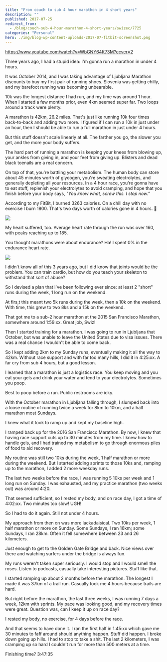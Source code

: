 ```yaml
---
title: "From couch to sub 4 hour marathon in 4 short years"
description: ""
published: 2017-07-25
redirect_from:
  - /blog/couch-sub-4-hour-marathon-4-short-years/swizec/7725
categories: "Personal"
hero: ./img/blog-wp-content-uploads-2017-07-fitbit-screenshot.png
---
```


https://www.youtube.com/watch?v=WbGNY64K73M?ecver=2

Three years ago, I had a stupid idea: I'm gonna run a marathon in under 4 hours.

It was October 2014, and I was taking advantage of Ljubljana Marathon discounts to buy my first pair of running shoes. Slovenia was getting chilly, and my barefoot running was becoming unbearable.

10k was the longest distance I had run, and my time was around 1 hour. When I started a few months prior, even 4km seemed super far. Two loops around a track were plenty.

A marathon is 42km, 26.2 miles. That's just like running 10k four times back-to-back and adding two more. I figured if I can run a 10k in just under an hour, then I should be able to run a full marathon in just under 4 hours.

But this stuff doesn't scale linearly at all. The farther you go, the slower you get, and the more your body suffers.

The hard part of running a marathon is keeping your knees from blowing up, your ankles from giving in, and your feet from giving up. Blisters and dead black toenails are a real concern.

On top of that, you're battling your metabolism. The human body can store about 45 minutes worth of glycogen, you're sweating electrolytes, and generally depleting all your resources. In a 4 hour race, you're gonna have to eat stuff, replenish your electrolytes to avoid cramping, and hope that you finish before your body says, _"You know what, screw this. I stop now.”_

According to my FitBit, I burned 3263 calories. On a chill day with no exercise I burn 1800. That's two days worth of calories gone in 4 hours. 😬

![](./img/blog-wp-content-uploads-2017-07-fitbit-screenshot.png)

My heart suffered, too. Average heart rate through the run was over 160, with peaks reaching up to 185.

You thought marathons were about endurance? Ha! I spent 0% in the endurance heart rate.

![](./img/blog-wp-content-uploads-2017-07-heartrate-screenshot.png)

I didn't know all of this 3 years ago, but I did know that joints would be the problem. You can train cardio, but how do you teach your skeleton to withstand that sort of abuse?

So I devised a plan that I've been following ever since: at least 2 "short" runs during the week, 1 long run on the weekend.

At firs,t this meant two 5k runs during the week, then a 10k on the weekend. With time, this grew to two 8ks and a 15k on the weekend.

That got me to a sub-2 hour marathon at the 2015 San Francisco Marathon, somewhere around 1:59:xx. Great job, Swiz!

Then I started training for a marathon. I was going to run in Ljubljana that October, but was unable to leave the United States due to visa issues. There was a real chance I wouldn't be able to come back.

So I kept adding 2km to my Sunday runs, eventually making it all the way to 42km. Without race support and with far too many hills, I did it in 4:25:xx. A far cry from sub 4 hours, but a good lesson.

I learned that a marathon is just a logistics race. You keep moving and you eat your gels and drink your water and tend to your electrolytes. Sometimes you poop.

Best to poop before a run. Public restrooms are icky.

With the October marathon in Ljubljana falling through, I slumped back into a loose routine of running twice a week for 8km to 10km, and a half marathon most Sundays.

I knew what it took to ramp up and kept my baseline high.

I ramped back up for the 2016 San Francisco Marathon. By now, I knew that having race support cuts up to 30 minutes from my time. I knew how to handle gels, and I had trained my metabolism to go through enormous piles of food to aid recovery.

My routine was still two 10ks during the week, 1 half marathon or more during the weekend. But I started adding sprints to those 10ks and, ramping up to the marathon, I added 2 more weekday runs.

The last two weeks before the race, I was running 5 10ks per week and 1 long run on Sunday. I was exhausted, and my practice marathon (two weeks out) was around 4:20.

That seemed sufficient, so I rested my body, and on race day, I got a time of 4:02:xx. Two minutes too slow! UGH!

So I had to do it again. Still not under 4 hours.

My approach from then on was more lackadaisical. Two 10ks per week, 1 half marathon or more on Sunday. Some Sundays, I ran 16km; some Sundays, I ran 28km. Often it fell somewhere between 23 and 26 kilometers.

Just enough to get to the Golden Gate Bridge and back. Nice views over there and watching surfers under the bridge is always fun.

My runs weren't taken super seriously. I would stop and I would smell the roses. Listen to podcasts, casually take interesting pictures. Stuff like that.

I started ramping up about 2 months before the marathon. The longest I made it was 37km of a trail run. Casually took me 4 hours because trails are hard.

But right before the marathon, the last three weeks, I was running 7 days a week, 12km with sprints. My pace was looking good, and my recovery times were great. Question was, can I keep it up on race day?

I rested my body, no exercise, for 4 days before the race.

And that seems to have done it. I ran the first half in 1:45:xx which gave me 30 minutes to faff around should anything happen. Stuff did happen. I broke down going up hills. I had to stop to take a shit. The last 2 kilometers, I was cramping up so hard I couldn't run for more than 500 meters at a time.

Finishing time? 3:47:35
